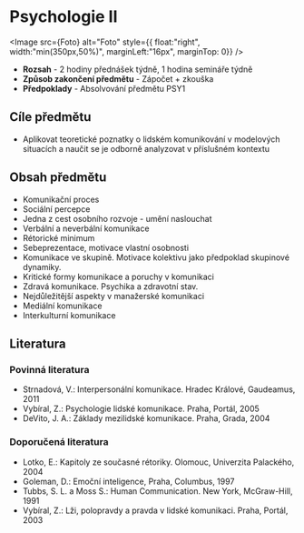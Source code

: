 
# Psychologie II

<Image src={Foto} alt="Foto" style={{ float:"right", width:"min(350px,50%)", marginLeft:"16px", marginTop: 0}} />

- **Rozsah** - 2 hodiny přednášek týdně, 1 hodina semináře týdně
- **Způsob zakončení předmětu** - Zápočet + zkouška
- **Předpoklady** - Absolvování předmětu PSY1

## Cíle předmětu

- Aplikovat teoretické poznatky o lidském komunikování v modelových situacích a naučit se je odborně analyzovat v příslušném kontextu

## Obsah předmětu

- Komunikační proces
- Sociální percepce
- Jedna z cest osobního rozvoje - umění naslouchat
- Verbální a neverbální komunikace
- Rétorické minimum
- Sebeprezentace, motivace vlastní osobnosti
- Komunikace ve skupině. Motivace kolektivu jako předpoklad skupinové dynamiky.
- Kritické formy komunikace a poruchy v komunikaci
- Zdravá komunikace. Psychika a zdravotní stav.
- Nejdůležitější aspekty v manažerské komunikaci
- Mediální komunikace
- Interkulturní komunikace

## Literatura

### Povinná literatura

- Strnadová, V.: Interpersonální komunikace. Hradec Králové, Gaudeamus, 2011
- Vybíral, Z.: Psychologie lidské komunikace. Praha, Portál, 2005
- DeVito, J. A.: Základy mezilidské komunikace. Praha, Grada, 2004

### Doporučená literatura

- Lotko, E.: Kapitoly ze současné rétoriky. Olomouc, Univerzita Palackého, 2004
- Goleman, D.: Emoční inteligence, Praha, Columbus, 1997
- Tubbs, S. L. a Moss S.: Human Communication. New York, McGraw-Hill, 1991
- Vybíral, Z.: Lži, polopravdy a pravda v lidské komunikaci. Praha, Portál, 2003
